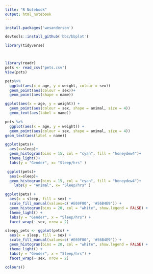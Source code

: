 ```yaml
---
title: "R Notebook"
output: html_notebook
---
```


```r
install.packages('wesanderson')
```

```r
devtools::install_github('bbc/bbplot')
```

```r
library(tidyverse)



library(readr)
pets <- read_csv("pets.csv")
View(pets)

```

```r
pets%>%
  ggplot(aes(x = age, y = weight, colour = sex))
  geom_point(aes(colour = sex))+
  geom_point(aes(shape = name))
```

```r
ggplot(aes(x = age, y = weight)) +
  geom_point(aes(colour = sex, shape = animal, size = 4))
  geom_text(aes(label = name))
```

```r
pets %>%
  ggplot(aes(x = age, y = weight)) +
  geom_point(aes(colour = sex, shape = animal, size = 4))
geom_text(aes(label = name))
```

```r
ggplot(pets)+
  aes(x=sleep)+
  geom_histogram(bins = 15, col = "cyan", fill = "honeydew4")+
  theme_light()+
  labs(y = "Gender", x= "Sleep/hrs" )
```

```r
 ggplot(pets)+
  aes(x=sleep)+
  geom_histogram(bins = 15, col = "cyan", fill = "honeydew4")+
    labs(y = "Animal", x= "Sleep/hrs" )
```

  
```r
ggplot(pets) +
  aes(x = sleep, fill = sex) +
  scale_fill_manual(values=c('#E69F00', '#56B4E9')) +
  geom_histogram(bins = 20, col = "white", show.legend = FALSE) + 
  theme_light() + 
  labs(y = "Gender", x = "Sleep/hrs") + 
  facet_wrap(~ sex, nrow = 2)
```
  
```r
sleepy_pets <- ggplot(pets) +
  aes(x = sleep, fill = sex) +
  scale_fill_manual(values=c('#E69F00', '#56B4E9')) +
  geom_histogram(bins = 20, col = "white", show.legend = FALSE) + 
  theme_light() + 
  labs(y = "Gender", x = "Sleep/hrs") + 
  facet_wrap(~ sex, nrow = 2)
```
  
  
  
  
  
  
  
  
```r
colours()

```
  
  